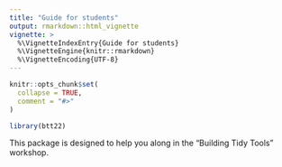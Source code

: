 ```yaml
---
title: "Guide for students"
output: rmarkdown::html_vignette
vignette: >
  %\VignetteIndexEntry{Guide for students}
  %\VignetteEngine{knitr::rmarkdown}
  %\VignetteEncoding{UTF-8}
---
```


```r
knitr::opts_chunk$set(
  collapse = TRUE,
  comment = "#>"
)
```

```r
library(btt22)
```

This package is designed to help you along in the "Building Tidy Tools" workshop.
